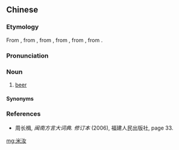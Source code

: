 {{rfd|Neither a common misspelling nor variant spelling}}
{{rfv|lang=zh}}
==Chinese==
{{zh-forms|gloss=-}}

===Etymology===
From {{etyl|ja|nan}} {{ja-r|ビール}}, from {{der|nan|nl|bier}}, from {{der|nan|dum|bier}}, from {{der|nan|odt|*bior}}, from {{der|nan|gem-pro|*beuzą||beer}}, from {{der|nan|ine-pro|*bʰews-||dross}}.

===Pronunciation===
{{zh-pron
|mn=tw:bì-lù/tw:bì-luh/tw:bih-luh/tw:bí-lù
|cat=n
}}

===Noun===
{{zh-noun}}

# {{lb|zh|Taiwanese|_|Min Nan}} [[beer]]

====Synonyms====
{{zh-dial|啤酒}}

===References===
* 周长楫, ''闽南方言大词典. 修订本'' (2006), 福建人民出版社, page 33.

[[mg:米汝]]